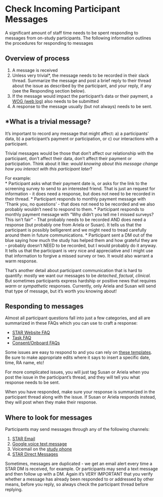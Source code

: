 # Check Incoming Participant Messages {#sec-check_participant_messages}

A significant amount of staff time needs to be spent responding to messages from on-study participants. The following information outlines the procedures for responding to messages

## Overview of process
1. A message is received
2. Unless very trivial*, the message needs to be recorded in their slack thread. Summarize the message and post a brief reply to their thread about the issue as described by the participant, and your reply, if any (see the Responding section below).
3. If the message would impact the participant's data or their payment, a [WOG (web log)](https://uwmadison.co1.qualtrics.com/jfe/form/SV_0j6VO02Bh7PJcG2){target="_blank"} also needs to be submitted
4. A response to the message usually (but not always) needs to be sent. 

## *What is a trivial message?
It's important to record any message that might affect: a) a participants' data, b) a participant's payment or participation, or c) our interactions with a participant.

Trivial messages would be those that don't affect our relationship with the participant, don't affect their data, don't affect their payment or participation.  Think about it like: *would knowing about this message change how you interact with this participant later*?

For example:  
* Participant asks what their payment date is, or asks for the link to the screening survey to send to an interested friend. That is just an request for information - it does need a response, but does not need to be recorded in their thread.
* Participant responds to monthly payment message with 'Thank you, no questions' - that does not need to be recorded and we also probably wouldn't need to respond to them.
* Participant responds to monthly payment message with "Why didn't you tell me I missed surveys? This isn't fair" - That probably needs to be recorded AND does need a response (but probably one from Ariela or Susan). It tells us that the participant is possibly belligerent and we might need to tread carefully around them in future communications.
* Participant sent a DM out of the blue saying how much the study has helped them and how grateful they are - probably doesn't NEED to be recorded, but I would probably do it anyway. It tells us that the participant is very nice and appreciative and I might use that information to forgive a missed survey or two. It would also warrant a warm response.

That's another detail about participant communication that is hard to quantify: mostly we want our messages to be *detached*, *factual*, *clinical.* But sometimes participants express hardship or positive news that requires *warm* or *sympathetic* responses. Currently, only Ariela and Susan will send that type of message, but it's worth you knowing about!



## Responding to messages
Almost all participant questions fall into just a few categories, and all are summarized in these FAQs which you can use to craft a response:

* [STAR Website FAQ](faq_arc_star_website.qmd)
* [Task FAQ](faq_tasks.qmd)
* [Consent/Onboard FAQs](faq_consent_onboarding)

Some issues are easy to respond to and you can rely on [these templates](other_after_enrollment_texts.qmd){target="_blank"}. Be sure to make appropriate edits where it says to insert a specific date, time, RA name, etc!

For more complicated issues, you will just tag Susan or Ariela when you post the issue in the participant's thread, and they will tell you what response needs to be sent.

When you have responded, make sure your response is summarized in the participant thread along with the issue. If Susan or Ariela responds instead, they will post when they make their response.

## Where to look for messages
Participants may send messages through any of the following channels:

1. [STAR Email](study_email.qmd){target="_blank"}
2. [Google voice text message](google_voice.qmd){target="_blank"}
3. Voicemail on the [study phone](study_phones.qmd){target="_blank"}
4. [STAR Direct Messages](https://star.achess.wisc.edu/#/conversations/list){target="_blank"}

Sometimes, messages are duplicated - we get an email alert every time a STAR DM is received, for example. Or participants may send a text message and then follow up with a DM. Again it's VERY IMPORTANT that you verify whether a message has already been responded to or addressed by other means, before you reply, so always check the participant thread before replying.
